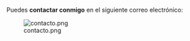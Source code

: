 {{header|1=Contacto}}

Puedes '''contactar conmigo''' en el siguiente correo electrónico:

[[File:contacto.png|left]]

{{clear}}

{{footer}}
